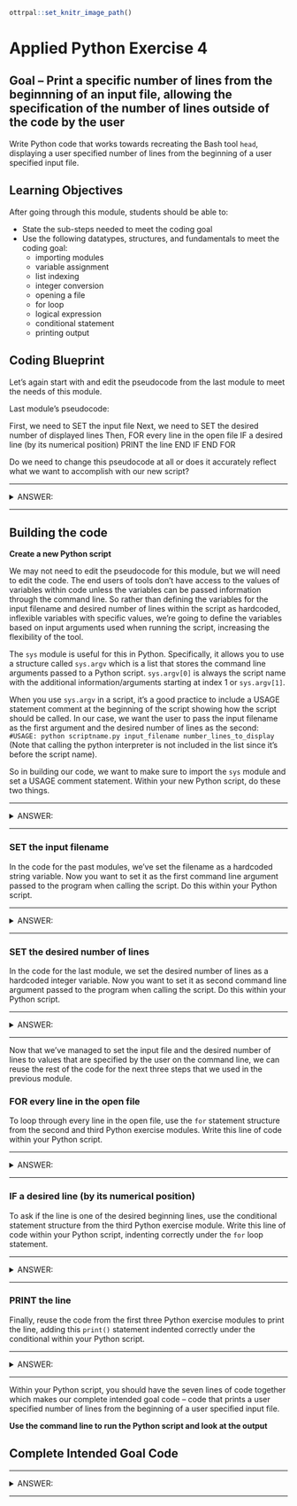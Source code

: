 ```r
ottrpal::set_knitr_image_path()
```

# Applied Python Exercise 4

## Goal -- Print a specific number of lines from the beginnning of an input file, allowing the specification of the number of lines outside of the code by the user

Write Python code that works towards recreating the Bash tool `head`, displaying a user specified number of lines from the beginning of a user specified input file.

## Learning Objectives

After going through this module, students should be able to:

* State the sub-steps needed to meet the coding goal
* Use the following datatypes, structures, and fundamentals to meet the coding goal:
  * importing modules
  * variable assignment
  * list indexing
  * integer conversion
  * opening a file
  * for loop
  * logical expression
  * conditional statement
  * printing output

## Coding Blueprint

Let's again start with and edit the pseudocode from the last module to meet the needs of this module.

Last module's pseudocode:

First, we need to SET the input file
Next, we need to SET the desired number of displayed lines
Then, FOR every line in the open file
  IF a desired line (by its numerical position)
    PRINT the line
  END IF
END FOR

Do we need to change this pseudocode at all or does it accurately reflect what we want to accomplish with our new script? 

***
<details><summary> ANSWER: </summary>

No we don't need to change the pseudocode from the last module because it still accurately reflects the goal we want to accomplish within this module. 

</details>
***

## Building the code

**Create a new Python script**

We may not need to edit the pseudocode for this module, but we will need to edit the code. The end users of tools don't have access to the values of variables within code unless the variables can be passed information through the command line. So rather than defining the variables for the input filename and desired number of lines within the script as hardcoded, inflexible variables with specific values, we're going to define the variables based on input arguments used when running the script, increasing the flexibility of the tool.

The `sys` module is useful for this in Python. Specifically, it allows you to use a structure called `sys.argv` which is a list that stores the command line arguments passed to a Python script. `sys.argv[0]` is always the script name with the additional information/arguments starting at index 1 or `sys.argv[1]`. 

When you use `sys.argv` in a script, it's a good practice to include a USAGE statement comment at the beginning of the script showing how the script should be called. In our case, we want the user to pass the input filename as the first argument and the desired number of lines as the second: `#USAGE: python scriptname.py input_filename number_lines_to_display` (Note that calling the python interpreter is not included in the list since it's before the script name).

So in building our code, we want to make sure to import the `sys` module and set a USAGE comment statement. Within your new Python script, do these two things.

***
<details><summary> ANSWER: </summary>

```python
#USAGE: python scriptname.py input_filename number_lines_to_display
import sys
```

</details>
***

### SET the input filename

In the code for the past modules, we've set the filename as a hardcoded string variable. Now you want to set it as the first command line argument passed to the program when calling the script. Do this within your Python script.

***
<details><summary> ANSWER: </summary>

```python
filename = sys.argv[1]
```

</details>
***

### SET the desired number of lines

In the code for the last module, we set the desired number of lines as a hardcoded integer variable. Now you want to set it as second command line argument passed to the program when calling the script. Do this within your Python script.

***
<details><summary> ANSWER: </summary>

```python
n_lines = sys.argv[2]
```

However, we need the variable to be an integer, and the values in the `sys.argv` list are always stored as strings, even if they are numbers. Therefore, edit the line within your Python script to convert the value that is being stored to an integer.

```python
n_lines = int(sys.argv[2])
```

</details>
***

Now that we've managed to set the input file and the desired number of lines to values that are specified by the user on the command line, we can reuse the rest of the code for the next three steps that we used in the previous module. 

### FOR every line in the open file

To loop through every line in the open file, use the `for` statement structure from the second and third Python exercise modules. Write this line of code within your Python script.

***
<details><summary> ANSWER: </summary>

```python
for i, line in enumerate(open(filename)):
```

</details>
***

### IF a desired line (by its numerical position)

To ask if the line is one of the desired beginning lines, use the conditional statement structure from the third Python exercise module. Write this line of code within your Python script, indenting correctly under the `for` loop statement.

***
<details><summary> ANSWER: </summary>

```python
  if i < n_lines:
```

</details>
***

### PRINT the line

Finally, reuse the code from the first three Python exercise modules to print the line, adding this `print()` statement indented correctly under the conditional within your Python script.

***
<details><summary> ANSWER: </summary>

```python
    print(line.strip('\r\n'))
```

</details>
***

Within your Python script, you should have the seven lines of code together which makes our complete intended goal code -- code that prints a user specified number of lines from the beginning of a user specified input file.

**Use the command line to run the Python script and look at the output**

## Complete Intended Goal Code

***
<details><summary> ANSWER: </summary>

```python
#USAGE: python scriptname.py input_filename number_lines_to_display
import sys #import module
filename = sys.argv[1] # SET the input filename
n_lines = int(sys.argv[2]) # SET the desired number of lines
for i, line in enumerate(open(filename)): #FOR every line in the open file
  if i < n_lines: #IF a desired line by its numerical position
    print(line.strip('\r\n')) #PRINT the line
```

</details>
***
